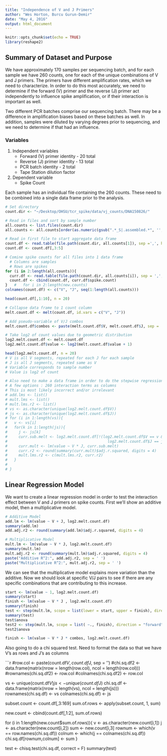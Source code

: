 ```yaml
---
title: "Independence of V and J Primers"
author: "Wes Horton, Burcu Gurun-Demir"
date: "May 4, 2016"
output: html_document
---
```


```r
knitr::opts_chunk$set(echo = TRUE)
library(reshape2)
```

## Summary of Dataset and Purpose

We have approximately 170 samples per sequencing batch, and for each sample we have 260 counts, one for each of the unique combinations of V and J primers. The primers have different amplification rates, which we need to characterize. In order to do this most accurately, we need to determine if the forward (V) primer and the reverse (J) primer act independently to influence spike amplification, or if their interaction is important as well.  

Two different PCR batches comprise our sequencing batch. There may be a difference in amplification biases based on these batches as well. In addition, samples were diluted by varying degrees prior to sequencing, and we need to determine if that had an influence.  

### Variables

1. Independent variables
    + Forward (V) primer identity - 20 total
    + Reverse (J) primer identity - 13 total
    + PCR batch identity - 2 total
    + Tape Station dilution factor  
  
  
2. Dependent variable
    + Spike Count  


Each sample has an individual file containing the 260 counts. These need to be combined into a single data frame prior to the analysis.

```r
# Set directory
count.dir <- "~/Desktop/OHSU/tcr_spike/data/vj_counts/DNA150826/"

# Read in files and sort by sample number
all.counts <- list.files(count.dir)
all.counts <- all.counts[order(as.numeric(gsub(".*_S|.assembled.*", '', all.counts)))]

# Read in first file to start aggregate data frame
count.df <- read.table(file.path(count.dir, all.counts[1]), sep =',', header = T)
count.df <- count.df[,3:5]

# Comine spike counts for all files into 1 data frame
  # Columns are samples
  # Rows are spikes
for (i in 2:length(all.counts)){
  curr.df <- read.table(file.path(count.dir, all.counts[i]), sep = ',', header = T)
  count.df <- cbind(count.df, curr.df$spike.count)
}   #   for i in 2:length(new.counts)
colnames(count.df) <- c("V", "J", seq(1:length(all.counts)))

head(count.df[,1:10], n = 20)

# Collapse data frame to 1 count column
melt.count.df <- melt(count.df, id.vars = c("V", "J"))

# Add pseudo-variable of V/J combos
melt.count.df$combos <- paste(melt.count.df$V, melt.count.df$J, sep = '')

# Take log2 of count values due to geometric distribution
log2.melt.count.df <- melt.count.df
log2.melt.count.df$value <- log2(melt.count.df$value + 1)

head(log2.melt.count.df, n = 20)
# V is all V segments, repeated for each J for each sample
# J is all J segments, repeated same as V
# Variable corresponds to sample number
# Value is log2 of count
```
```r
# Also need to make a data frame in order to do the stepwise regression.
# A few options : 260 interaction terms as columns
# This is most likely incorrect and/or irrelevant
# add.lms <- list()
# mult.lms <- list()
# mult.lms.r2 <- list()
# vs <- as.character(unique(log2.melt.count.df$V))
# js <- as.character(unique(log2.melt.count.df$J))
# for (i in 1:length(vs)){
#   v <- vs[i]
#   for(k in 1:length(js)){
#     j <- js[k]
#     curr.sub.melt <- log2.melt.count.df[!(log2.melt.count.df$V == v &
#                                             log2.melt.count.df$J == j),]
#     curr.mult <- lm(value ~ V * J, curr.sub.melt)
#     curr.r2 <- round(summary(curr.mult)$adj.r.squared, digits = 4)
#     mult.lms.r2 <- c(mult.lms.r2, curr.r2)
#   }
#   
# }
```



## Linear Regression Model

We want to create a linear regression model in order to test the interaction effect between V and J primers on spike counts. First we'll show an additive model, then a multiplicative model.

```r
# Additive Model
add.lm <- lm(value ~ V + J, log2.melt.count.df)
summary(add.lm)
add.adj.r2 <- round(summary(add.lm)$adj.r.squared, digits = 4)

# Multiplicative Model
mult.lm <- lm(value ~ V * J, log2.melt.count.df)
summary(mult.lm)
mult.adj.r2 <- round(summary(mult.lm)$adj.r.squared, digits = 4)
paste("Additive R^2:", add.adj.r2, sep = ' ')
paste("Multiplicative R^2:", mult.adj.r2, sep = ' ')
```

We can see that the multiplicative model explains more variation than the additive. Now we should look at specific V/J pairs to see if there are any specific combinations that are contributing to this increase.

```r
start <- lm(value ~ 1, log2.melt.count.df)
summary(start)
finish <- lm(value ~ V * J , log2.melt.count.df)
summary(finish)
test <- step(mult.lm, scope = list(lower = start, upper = finish), direction = "forward")
summary(test)
test$anova
test2 <- step(mult.lm, scope = list( ~., finish), direction = "forward")
test2$anova

finish <- lm(value ~ V * J * combos, log2.melt.count.df)


```


Also going to do a chi squared test. Need to format the data so that we have V's as rows and J's as columns

```r
#row.col <- paste(count.df$V, count.df$J, sep = '')
#chi.sq.df2 <- data.frame(matrix(nrow = length(row.col), ncol = length(row.col)))
#rownames(chi.sq.df2) <- row.col
#colnames(chi.sq.df2) <- row.col

vs <- unique(count.df$V)
js <- unique(count.df$J)
chi.sq.df <- data.frame(matrix(nrow = length(vs), ncol = length(js)))
rownames(chi.sq.df) <- vs
colnames(chi.sq.df) <- js

subset.count <- count.df[,3:169]
sum.of.rows <- apply(subset.count, 1, sum)

new.count <- cbind(count.df[,1:2], sum.of.rows)

for (i in 1:length(new.count$sum.of.rows)){
  v <- as.character(new.count[i,1])
  j <- as.character(new.count[i,2])
  sum <- new.count[i,3]
  rownum <- which(v == row.names(chi.sq.df))
  colnum <- which(j == colnames(chi.sq.df))
  chi.sq.df[rownum,colnum] <- sum 
}

test <- chisq.test(chi.sq.df, correct = F)
summary(test)
